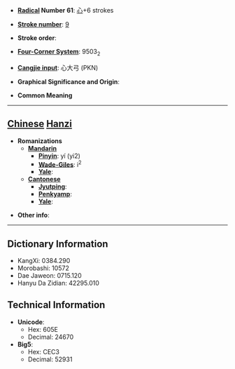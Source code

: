 * '''[[Wiktionary:Chinese radical index| Radical]] Number 61''': [[Wiktionary:Chinese radical index 心|心]]+6 strokes

* '''[[Wiktionary:Chinese total strokes index|Stroke number]]''': [[Wiktionary:Chinese total strokes index 9|9]]

* '''Stroke order''': 

* '''[[Wiktionary:Chinese four corner index|Four-Corner System]]''': 9503<sub>2</sub>

* '''[[Wiktionary:Chinese Cangjie index|Cangjie input]]''': 心大弓 (PKN)

* '''Graphical Significance and Origin''': 

* '''Common Meaning'''

----

== [[Chinese]] [[Hanzi]] ==

* '''Romanizations'''
** '''[[Mandarin]]'''
*** '''[[Pinyin]]''': yí (yi2)
*** '''[[Wade-Giles]]''': i<sup>2</sup>
*** '''[[Yale]]''': 
** '''[[Cantonese]]'''
*** '''[[Jyutping]]''':
*** '''[[Penkyamp]]''': 
*** '''[[Yale]]''': 

* '''Other info''': 

----

== Dictionary Information ==

* KangXi: 0384.290
* Morobashi: 10572
* Dae Jaweon: 0715.120
* Hanyu Da Zidian: 42295.010

== Technical Information ==

* '''Unicode''':
** Hex: 605E
** Decimal: 24670
* '''Big5''':
** Hex: CEC3
** Decimal: 52931